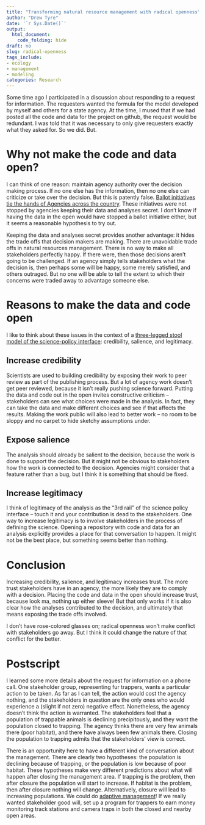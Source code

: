 ```yaml
---
title: "Transforming natural resource management with radical openness"
author: "Drew Tyre"
date: '`r Sys.Date()`'
output: 
  html_document:
    code_folding: hide
draft: no
slug: radical-openness
tags_include:
- ecology
- management
- modeling
categories: Research
---
```


Some time ago I participated in a discussion about responding to a request for information. The requesters wanted the formula for the model developed 
by myself and others for a state agency. At the time, I mused that if we had
posted all the code and data for the project on github, the request would be 
redundant. I was told that it was necessary to only give requesters exactly 
what they asked for. So we did. But.

# Why not make the code and data open? 

I can think of one reason: maintain 
agency authority over the decision making process. If no one else has the 
information, then no one else can criticize or take over the decision. But this
is patently false. [Ballot initiatives tie the hands of Agencies across the country](https://ballotpedia.org/Hunting_and_fishing_on_the_ballot#By_year). 
These initiatives were not stopped by agencies keeping their data and analyses
secret. I don't know if having the data in the open would have stopped a ballot initiative
either, but it seems a reasonable hypothesis to try out. 



Keeping the data and analyses secret provides another advantage: it hides the trade offs
that decision makers are making. There are unavoidable trade offs in natural 
resources management. There is no way to make all stakeholders perfectly happy. 
If there were, then those decisions aren't going to be challenged. If an agency
simply tells stakeholders what the decision is, then perhaps some will be 
happy, some merely satisfied, and others outraged. But no one will be able to
tell the extent to which their concerns were traded away to advantage someone
else. 

# Reasons to make the data and code open

I like to think about these issues in the context of a [three-legged stool model of the science-policy interface](https://www.nap.edu/catalog/11204/knowledge-action-systems-for-seasonal-to-interannual-climate-forecasting-summary): 
credibility, salience, and legitimacy. 

## Increase credibility

Scientists are used to building credibility by exposing their work to peer review
as part of the publishing process. But a lot of agency work doesn't get peer 
reviewed, because it isn't really pushing science forward. Putting the data and
code out in the open invites constructive criticism -- stakeholders can see 
what choices were made in the analysis. In fact, they can take the data and make
different choices and see if that affects the results. Making the work public
will also lead to better work -- no room to be sloppy and no carpet to hide
sketchy assumptions under. 

## Expose salience

The analysis should already be salient to the decision, because the work is done
to support the decision. But it might not be obvious to stakeholders how the work
is connected to the decision. Agencies might consider that a feature rather than 
a bug, but I think it is something that should be fixed.

## Increase legitimacy

I think of legitimacy of the analysis as the "3rd rail" of the science policy
interface -- touch it and your contribution is dead to the stakeholders. One 
way to increase legitimacy is to involve stakeholders in the process of defining
the science. Opening a repository with code and data for an analysis explicitly
provides a place for that conversation to happen. It might not be the best place,
but something seems better than nothing. 


# Conclusion

Increasing credibility, salience, and legitimacy increases trust.
The more trust stakeholders have in an agency, the more likely they are to comply with 
a decision. Placing the code and data in the open
should increase trust, because look ma, nothing up either sleeve! But that only
works if it is also clear how the analyses contributed to the decision, and
ultimately that means exposing the trade offs involved.

I don't have rose-colored glasses on; radical openness won't make conflict with
stakeholders go away. But I think it could change the nature of that conflict for
the better. 

# Postscript

I learned some more details about the request for information on a phone call. 
One stakeholder group, representing fur trappers, wants a particular action to be taken. As far as I can tell,
the action would cost the agency nothing, and the stakeholders in question are
the only ones who would experience a (slight if not zero) negative effect. 
Nonetheless, the agency doesn't think the action is warranted. The stakeholders 
feel that a population of trappable animals is declining precipitously, and they
want the population closed to trapping. The agency thinks there are very few 
animals there (poor habitat), and there have always been few animals there. 
Closing the population to trapping admits that the stakeholders' view is correct. 

There is an opportunity here to have a different kind of conversation about
the management. There are clearly two hypotheses: the population is declining
because of trapping, or the population is low because of poor habitat. These
hypotheses make very different predictions about what will happen after closing
the management area. If trapping is the problem, then after closure the population
will start to increase. If habitat is the problem, then after closure nothing
will change. Alternatively, closure will lead to increasing populations. We could do [adaptive management](https://digitalcommons.unl.edu/natrespapers/302/)! 
If we really wanted stakeholder good will, set up a program for trappers to 
earn money monitoring track stations and camera traps in both the closed and
nearby open areas. 


